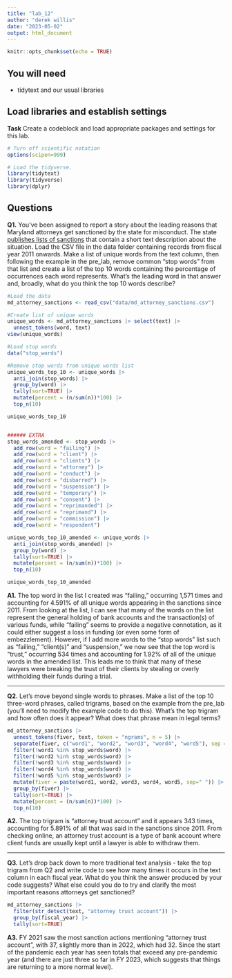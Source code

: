 ```yaml
---
title: "lab_12"
author: "derek willis"
date: "2023-05-02"
output: html_document
---
```


```r
knitr::opts_chunk$set(echo = TRUE)
```

## You will need

-   tidytext and our usual libraries

## Load libraries and establish settings

**Task** Create a codeblock and load appropriate packages and settings for this lab.

```r
# Turn off scientific notation
options(scipen=999)

# Load the tidyverse.
library(tidytext)
library(tidyverse)
library(dplyr)
```

## Questions

**Q1.** You've been assigned to report a story about the leading reasons that Maryland attorneys get sanctioned by the state for misconduct. The state [publishes lists of sanctions](https://www.courts.state.md.us/attygrievance/sanctions) that contain a short text description about the situation. Load the CSV file in the data folder containing records from fiscal year 2011 onwards. Make a list of unique words from the text column, then following the example in the pre_lab, remove common "stop words" from that list and create a list of the top 10 words containing the percentage of occurrences each word represents. What's the leading word in that answer and, broadly, what do you think the top 10 words describe?

```r
#Load the data
md_attorney_sanctions <- read_csv("data/md_attorney_sanctions.csv")

#Create list of unique words
unique_words <- md_attorney_sanctions |> select(text) |>
  unnest_tokens(word, text)
view(unique_words)

#Load stop words
data("stop_words")

#Remove stop words from unique words list
unique_words_top_10 <- unique_words |>
  anti_join(stop_words) |>
  group_by(word) |>
  tally(sort=TRUE) |>
  mutate(percent = (n/sum(n))*100) |>
  top_n(10)

unique_words_top_10


###### EXTRA
stop_words_amended <- stop_words |>
  add_row(word = "failing") |> 
  add_row(word = "client") |> 
  add_row(word = "clients") |> 
  add_row(word = "attorney") |> 
  add_row(word = "conduct") |>
  add_row(word = "disbarred") |>
  add_row(word = "suspension") |> 
  add_row(word = "temporary") |> 
  add_row(word = "consent") |> 
  add_row(word = "reprimanded") |>
  add_row(word = "reprimand") |>
  add_row(word = "commission") |>
  add_row(word = "respondent")

unique_words_top_10_amended <- unique_words |>
  anti_join(stop_words_amended) |>
  group_by(word) |>
  tally(sort=TRUE) |>
  mutate(percent = (n/sum(n))*100) |>
  top_n(10)

unique_words_top_10_amended

```

**A1.** The top word in the list I created was "failing," occurring 1,571 times and accounting for 4.591% of all unique words appearing in the sanctions since 2011. From looking at the list, I can see that many of the words on the list represent the general holding of bank accounts and the transaction(s) of various funds, while "failing" seems to provide a negative connotation, as it could either suggest a loss in funding (or even some form of embezzlement). However, if I add more words to the "stop words" list such as "failing," "client(s)" and "suspension," we now see that the top word is "trust," occurring 534 times and accounting for 1.92% of all of the unique words in the amended list. This leads me to think that many of these lawyers were breaking the trust of their clients by stealing or overly withholding their funds during a trial.

------------------------------------------------------------------------

**Q2.** Let's move beyond single words to phrases. Make a list of the top 10 three-word phrases, called trigrams, based on the example from the pre_lab (you'll need to modify the example code to do this). What's the top trigram and how often does it appear? What does that phrase mean in legal terms?

```r
md_attorney_sanctions |>
  unnest_tokens(fiver, text, token = "ngrams", n = 5) |>
  separate(fiver, c("word1", "word2", "word3", "word4", "word5"), sep = " ") |>
  filter(!word1 %in% stop_words$word) |>
  filter(!word2 %in% stop_words$word) |>
  filter(!word3 %in% stop_words$word) |>
  filter(!word4 %in% stop_words$word) |>
  filter(!word5 %in% stop_words$word) |>
  mutate(fiver = paste(word1, word2, word3, word4, word5, sep=" ")) |>
  group_by(fiver) |>
  tally(sort=TRUE) |>
  mutate(percent = (n/sum(n))*100) |>
  top_n(10)
```

**A2.** The top trigram is "attorney trust account" and it appears 343 times, accounting for 5.891% of all that was said in the sanctions since 2011. From checking online, an attorney trust account is a type of bank account where client funds are usually kept until a lawyer is able to withdraw them.

------------------------------------------------------------------------

**Q3.** Let's drop back down to more traditional text analysis - take the top trigram from Q2 and write code to see how many times it occurs in the text column in each fiscal year. What do you think the answer produced by your code suggests? What else could you do to try and clarify the most important reasons attorneys get sanctioned?


```r
md_attorney_sanctions |> 
  filter(str_detect(text, "attorney trust account")) |> 
  group_by(fiscal_year) |> 
  tally(sort=TRUE)


```

**A3.** FY 2021 saw the most sanction actions mentioning "attorney trust account", with 37, slightly more than in 2022, which had 32. Since the start of the pandemic each year has seen totals that exceed any pre-pandemic year (and there are just three so far in FY 2023, which suggests that things are returning to a more normal level).
